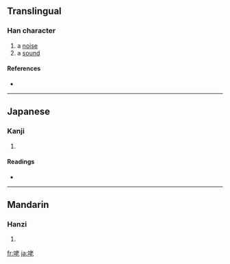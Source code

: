 ==Translingual==

===Han character===
{{Han char|rn=30|rad=口|as=06|sn=9|four=6401<sub>1</sub>|canj=口十大心 (RJKP)}}

# a [[noise]]
# a [[sound]]

====References====
* {{Han ref|kx=0188.090|dkj=03578|dj=0407.090|hdz=10612.060|uh=54BE|ud=21694|bh=CE4C|bd=52812}}

----

==Japanese==

===Kanji===
{{ja-kanji|grade=|rs=口06}}

# {{defn|Japanese}}

====Readings====
* {{ja-readings|on=[[ろう]] (rō)|kun=[[こえ]] (koe)}}

----

==Mandarin==

===Hanzi===
{{cmn-hanzi|pin=[[hǒng]] ([[hong3]]), [[hòng]] ([[hong4]]), [[lǎo]] ([[lao3]])|wg=hung<sup>3</sup>, hung<sup>4</sup>, lao<sup>3</sup>}}

# {{defn|Mandarin}}

[[fr:咾]]
[[ja:咾]]
